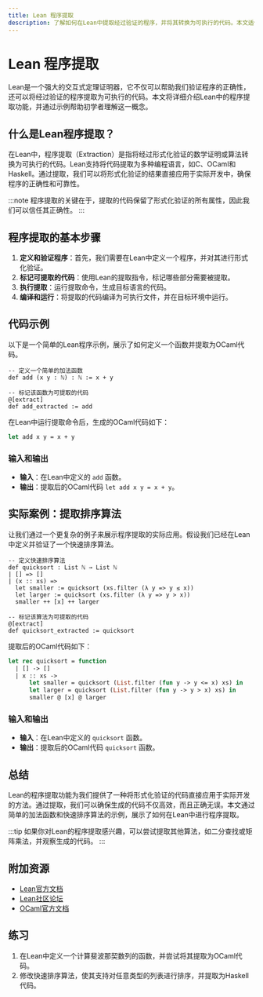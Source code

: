 ```yaml
---
title: Lean 程序提取
description: 了解如何在Lean中提取经过验证的程序，并将其转换为可执行的代码。本文适合初学者，包含清晰的解释、代码示例和实际案例。
---
```


# Lean 程序提取

Lean是一个强大的交互式定理证明器，它不仅可以帮助我们验证程序的正确性，还可以将经过验证的程序提取为可执行的代码。本文将详细介绍Lean中的程序提取功能，并通过示例帮助初学者理解这一概念。

## 什么是Lean程序提取？

在Lean中，程序提取（Extraction）是指将经过形式化验证的数学证明或算法转换为可执行的代码。Lean支持将代码提取为多种编程语言，如C、OCaml和Haskell。通过提取，我们可以将形式化验证的结果直接应用于实际开发中，确保程序的正确性和可靠性。

:::note
程序提取的关键在于，提取的代码保留了形式化验证的所有属性，因此我们可以信任其正确性。
:::

## 程序提取的基本步骤

1. **定义和验证程序**：首先，我们需要在Lean中定义一个程序，并对其进行形式化验证。
2. **标记可提取的代码**：使用Lean的提取指令，标记哪些部分需要被提取。
3. **执行提取**：运行提取命令，生成目标语言的代码。
4. **编译和运行**：将提取的代码编译为可执行文件，并在目标环境中运行。

## 代码示例

以下是一个简单的Lean程序示例，展示了如何定义一个函数并提取为OCaml代码。

```lean
-- 定义一个简单的加法函数
def add (x y : ℕ) : ℕ := x + y

-- 标记该函数为可提取的代码
@[extract]
def add_extracted := add
```

在Lean中运行提取命令后，生成的OCaml代码如下：

```ocaml
let add x y = x + y
```

### 输入和输出

- **输入**：在Lean中定义的 `add` 函数。
- **输出**：提取后的OCaml代码 `let add x y = x + y`。

## 实际案例：提取排序算法

让我们通过一个更复杂的例子来展示程序提取的实际应用。假设我们已经在Lean中定义并验证了一个快速排序算法。

```lean
-- 定义快速排序算法
def quicksort : List ℕ → List ℕ
| [] => []
| (x :: xs) =>
  let smaller := quicksort (xs.filter (λ y => y ≤ x))
  let larger := quicksort (xs.filter (λ y => y > x))
  smaller ++ [x] ++ larger

-- 标记该算法为可提取的代码
@[extract]
def quicksort_extracted := quicksort
```

提取后的OCaml代码如下：

```ocaml
let rec quicksort = function
  | [] -> []
  | x :: xs ->
      let smaller = quicksort (List.filter (fun y -> y <= x) xs) in
      let larger = quicksort (List.filter (fun y -> y > x) xs) in
      smaller @ [x] @ larger
```

### 输入和输出

- **输入**：在Lean中定义的 `quicksort` 函数。
- **输出**：提取后的OCaml代码 `quicksort` 函数。

## 总结

Lean的程序提取功能为我们提供了一种将形式化验证的代码直接应用于实际开发的方法。通过提取，我们可以确保生成的代码不仅高效，而且正确无误。本文通过简单的加法函数和快速排序算法的示例，展示了如何在Lean中进行程序提取。

:::tip
如果你对Lean的程序提取感兴趣，可以尝试提取其他算法，如二分查找或矩阵乘法，并观察生成的代码。
:::

## 附加资源

- [Lean官方文档](https://leanprover.github.io/documentation/)
- [Lean社区论坛](https://leanprover.zulipchat.com/)
- [OCaml官方文档](https://ocaml.org/docs)

## 练习

1. 在Lean中定义一个计算斐波那契数列的函数，并尝试将其提取为OCaml代码。
2. 修改快速排序算法，使其支持对任意类型的列表进行排序，并提取为Haskell代码。
